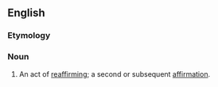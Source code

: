 {{also|réaffirmation}}
==English==

===Etymology===
{{prefix|en|re|affirmation}}

===Noun===
{{en-noun|~}}

# An act of [[reaffirm]]ing; a second or subsequent [[affirmation]].